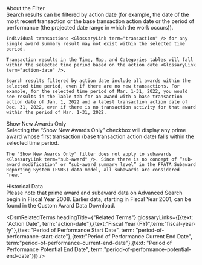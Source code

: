 
<div className="collapsible-sidebar--dsm-wrapper--text-header">About the Filter </div>
<div className="collapsible-sidebar--dsm-wrapper--text-section"> 
    Search results can be filtered by action date <GlossaryLink term="action-date"/> (for example, the date of the most recent transaction or the base transaction action date <GlossaryLink term="base-transaction-action-date"/> or the period of performance (the projected date range in which the work occurs)).  

    Individual transactions <GlossaryLink term="transaction" /> for any single award summary result may not exist within the selected time period. 

    Transaction results in the Time, Map, and Categories tables will fall within the selected time period based on the action date <GlossaryLink term="action-date" />. 

    Search results filtered by action date include all awards within the selected time period, even if there are no new transactions. For example, for the selected time period of Mar. 1-31, 2022, you would see results in the Table tab for an award with a base transaction action date of Jan. 1, 2022 and a latest transaction action date of Dec. 31, 2022, even if there is no transaction activity for that award within the period of Mar. 1-31, 2022.
</div>

<div className="collapsible-sidebar--dsm-wrapper--text-header">Show New Awards Only </div>
<div className="collapsible-sidebar--dsm-wrapper--text-section"> 
    Selecting the “Show New Awards Only” checkbox will display any prime award <GlossaryLink term="prime-award"/> whose first transaction (base transaction action date) falls within the selected time period. 

    The "Show New Awards Only" filter does not apply to subawards <GlossaryLink term="sub-award" />. Since there is no concept of “sub-award modification” or “sub-award summary level” in the FFATA Subaward Reporting System (FSRS) data model, all subawards are considered “new.” 
</div>

<div className="collapsible-sidebar--dsm-wrapper--text-header">Historical Data </div>
<div className="collapsible-sidebar--dsm-wrapper--text-section"> 
    Please note that prime award and subaward data on Advanced Search begin in Fiscal Year 2008. Earlier data, starting in Fiscal Year 2001, can be found in the Custom Award Data Download.
</div>

<DsmRelatedTerms headingTitle={"Related Terms"} glossaryLinks={[{text: "Action Date", term:"action-date"},{text:"Fiscal Year (FY)",term:"fiscal-year-fy"},{text:"Period of Performance Start Date", term: "period-of-performance-start-date"},{text:"Period of Performance Current End Date", term:"period-of-performance-current-end-date"},{text: "Period of Performance Potential End Date", term:"period-of-performance-potential-end-date"}]} />